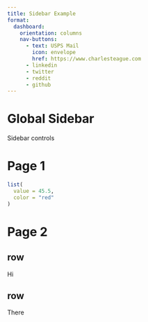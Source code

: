 ```yaml
---
title: Sidebar Example
format: 
  dashboard:
    orientation: columns
    nav-buttons:
      - text: USPS Mail
        icon: envelope
        href: https://www.charlesteague.com
      - linkedin
      - twitter
      - reddit
      - github
---
```


Global Sidebar {.sidebar}
==================================

Sidebar controls


Page 1
==================================

```r
list(
  value = 45.5,
  color = "red"
)
```


Page 2 {orientation="rows"}
==================================

## row

Hi

## row

There



